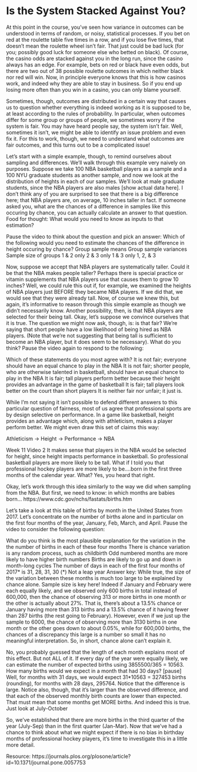 # Is the System Stacked Against You?

At this point in the course, you’ve seen how variance in outcomes can be understood in terms of random, or noisy, statistical processes. If you bet on red at the roulette table five times in a row, and if you lose five times, that doesn’t mean the roulette wheel isn’t fair. That just could be bad luck (for you; possibly good luck for someone else who betted on black). Of course, the casino odds are stacked against you in the long run, since the casino always has an edge. For example, bets on red or black have even odds, but there are two out of 38 possible roulette outcomes in which neither black nor red will win. Now, in principle everyone knows that this is how casinos work, and indeed why they are able to stay in business. So if you end up losing more often than you win in a casino, you can only blame yourself.

Sometimes, though, outcomes are distributed in a certain way that causes us to question whether everything is indeed working as it is supposed to be, at least according to the rules of probability. In particular, when outcomes differ for some group or groups of people, we sometimes worry if the system is fair. You may have heard people say, the system isn’t fair.
Well, sometimes it isn’t, we might be able to identify an issue problem and even fix it. For this to work, though, we need to understand what outcomes are fair outcomes, and this turns out to be a complicated issue!

Let’s start with a simple example, though, to remind ourselves about sampling and differences. We’ll walk through this example very naively on purposes. Suppose we take 100 NBA basketball players as a sample and a 100 NYU graduate students as another sample, and now we look at the distribution of heights in each of our samples. We’ll look at male graduate students, since the NBA players are also males [show actual data here]. I don’t think any of you are surprised to see that there is a big difference here; that NBA players are, on average, 10 inches taller in fact. If someone asked you, what are the chances of a difference in samples like this occuring by chance, you can actually calculate an answer to that question. Food for thought: What would you need to know as inputs to that estimation?

Pause the video to think about the question and pick an answer: Which of the following would you need to estimate the chances of the difference in height occuring by chance?
Group sample means
Group sample variances
Sample size of groups
1 & 2 only
2 & 3 only
1 & 3 only
1, 2, & 3

Now, suppose we accept that NBA players are systematically taller. Could it be that the NBA makes people taller? Perhaps there is special practice or vitamin supplements that NBA players use that causes them to grow 10 inches? Well, we could rule this out if, for example, we examined the heights of NBA players just BEFORE they became NBA players. If we did that, we would see that they were already tall. Now, of course we knew this, but again, it’s informative to reason through this simple example as though we didn’t necessarily know. Another possibility, then, is that NBA players are selected for their being tall. Okay, let’s suppose we convince ourselves that it is true. The question we might now ask, though, is: is that fair? We’re saying that short people have a low likelihood of being hired as NBA players. (Note that we’re not suggesting that being tall is sufficient to become an NBA player, but it does seem to be necessary). What do you think? Pause the video again to respond to the following:

Which of these statements do you most agree with?
It is not fair; everyone should have an equal chance to play in the NBA
It is not fair; shorter people, who are otherwise talented in basketball, should have an equal chance to play in the NBA
It is fair; tall players perform better because their height provides an advantage in the game of basketball 
It is fair; tall players look better on the court than short players
It is neither fair nor unfair; it just is.

While I’m not saying it isn’t possible to defend different answers to this particular question of fairness, most of us agree that professional sports are by design selective on performance. In a game like basketball, height provides an advantage which, along with athleticism, makes a player perform better. We might even draw this set of claims this way:

Athleticism → 
Height → Performance →  NBA

Week 11 Video 2
It makes sense that players in the NBA would be selected for height, since height impacts performance in basketball. So professional basketball players are more likely to be tall. What if I told you that professional hockey players are more likely to be….born in the first three months of the calendar year. What? Yes, you heard that right. 

Okay, let’s work through this idea similarly to the way we did when sampling from the NBA.
But first, we need to know: in which months are babies born…
https://www.cdc.gov/nchs/fastats/births.htm

Let’s take a look at this table of births by month in the United States from 2017. Let’s concentrate on the number of births alone and in particular on the first four months of the year, January, Feb, March, and April. Pause the video to consider the following question: 

What do you think is the most plausible explanation for the variation in the the number of births in each of these four months
There is chance variation is any random process, such as childbirth
Odd numbered months are more likely to have higher birth numbers
Births are likely to go up and down in month-long cycles 
The number of days in each of the first four months of 2017* is 31, 28, 31, 30
(*) Not a leap year
Answer key:
While true, the size of the variation between these months is much too large to be explained by chance alone. Sample size is key here! Indeed if January and February were each equally likely, and we observed only 600 births in total instead of 600,000, then the chance of observing 313 or more births in one month or the other is actually about 27%. That is, there’s about a 13.5% chance or January having more than 313 births and a 13.5% chance of it having fewer than 287 births (the rest going to February). However, even if we just up the sample to 6000, the chance of observing more than 3130 births in one month or the other goes down to about 0.05%, while for 600,000 births, the chances of a discrepancy this large is a number so small it has no meaningful interpretation. So, in short, chance alone can’t explain it.

No, you probably guessed that the length of each month explains most of this effect. But not ALL of it. If every day of the year were equally likely, we can estimate the number of expected births using 3855500/365 = 10563. How many births would we expect in a month that had 30 days? [pause] Well, for months with 31 days, we would expect 31*10563 = 327453 births (rounding), for months with 28 days, 295764. Notice that the difference is large. Notice also, though, that it’s larger than the observed difference, and that each of the observed monthly birth counts are lower than expected. That must mean that some months get MORE births. And indeed this is true. Just look at July-October



So, we’ve established that there are more births in the third quarter of the year (July-Sep) than in the first quarter (Jan-Mar). Now that we’ve had a chance to think about what we might expect if there is no bias in birthday months of professional hockey players, it’s time to investigate this in a little more detail.  

Resource: https://journals.plos.org/plosone/article?id=10.1371/journal.pone.0057753
